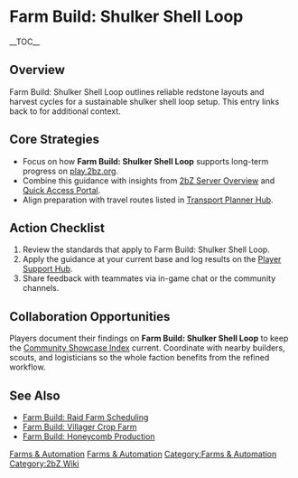 {{Short description|Farm Build: Shulker Shell Loop outlines reliable redstone layouts and harvest cycles for a sustainable shulker shell loop setup}}
= Farm Build: Shulker Shell Loop =
{{2bZ Navbox}}
__TOC__

== Overview ==
Farm Build: Shulker Shell Loop outlines reliable redstone layouts and harvest cycles for a
sustainable shulker shell loop setup. This entry links back to [[Category:Farms &
Automation|Farms & Automation]] for additional context.

== Core Strategies ==
* Focus on how '''Farm Build: Shulker Shell Loop''' supports long-term progress on [[play.2bz.org]].
* Combine this guidance with insights from [[2bZ Server Overview]] and [[Quick Access Portal]].
* Align preparation with travel routes listed in [[Transport Planner Hub]].

== Action Checklist ==
# Review the [[Category:Farms & Automation|Farms & Automation]] standards that apply to Farm Build: Shulker Shell Loop.
# Apply the guidance at your current base and log results on the [[Player Support Hub]].
# Share feedback with teammates via in-game chat or the community channels.

== Collaboration Opportunities ==
Players document their findings on '''Farm Build: Shulker Shell Loop''' to keep the
[[Community Showcase Index]] current. Coordinate with nearby builders, scouts, and
logisticians so the whole faction benefits from the refined workflow.

== See Also ==
* [[Farm Build: Raid Farm Scheduling]]
* [[Farm Build: Villager Crop Farm]]
* [[Farm Build: Honeycomb Production]]

[[Category:Farms & Automation]]
[[Category:2bZ Wiki]]
